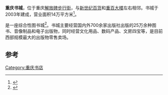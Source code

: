 '''重庆书城'''，位于重庆[[解放碑步行街|解放碑步行街]]，与[[新世纪百货|新世纪百货]]和[[重百大楼|重百大楼]]左右相邻。书城于2003年建成，营业面积14万平方米<ref>{{Cite book|title=最系列 最重庆|last=晚红主编|first=|publisher=北京：人民邮电出版社|year=2011年6月|isbn=978-7-115-25396-5|location=|pages=139}}</ref>。

是一座综合性图书城<ref>{{Cite book|title=中华人民共和国政区大典 重庆市卷 上|last=中华人民共和国民政部编；李立国总主编；刘涛本卷主编|first=|publisher=北京：中国社会出版社|year=2015年3月|isbn=978-7-5087-4992-1|location=|pages=181}}</ref>。书城主要经营国内外700余家出版社出版的25万余种图书、音像制品和电子出版物，同时经营文化用品、数码产品、文房四宝等，是目前西部规模最大的出版物零售卖场。

==参考==
{{reflist}}
{{Chongqing-stub}}
[[Category:重庆书店|Category:重庆书店]]